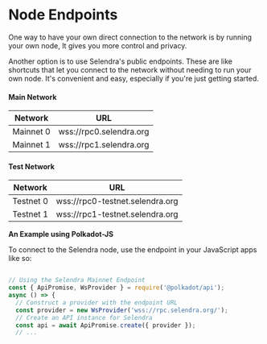 # Node Endpoints

One way to have your own direct connection to the network is by running your own node, It gives you more control and privacy.

Another option is to use Selendra's public endpoints. These are like shortcuts that let you connect to the network without needing to run your own node. It's convenient and easy, especially if you're just getting started.

#### Main Network

| **Network** | **URL**                 |
| ----------- | ----------------------- |
| Mainnet 0   | wss://rpc0.selendra.org |
| Mainnet 1   | wss://rpc1.selendra.org |

#### Test Network

| **Network** | **URL**                         |
| ----------- | ------------------------------- |
| Testnet 0   | wss://rpc0-testnet.selendra.org |
| Testnet 1   | wss://rpc1-testnet.selendra.org |

**An Example using Polkadot-JS**

To connect to the Selendra node, use the endpoint in your JavaScript apps like so:

```javascript

// Using the Selendra Mainnet Endpoint
const { ApiPromise, WsProvider } = require('@polkadot/api');
async () => {
  // Construct a provider with the endpoint URL
  const provider = new WsProvider('wss://rpc.selendra.org/');
  // Create an API instance for Selendra
  const api = await ApiPromise.create({ provider });
  // ...

```
